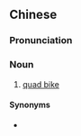 {{also|沙滩车}}
==Chinese==
{{zh-forms|s=沙滩车|type=21}}

===Pronunciation===
{{zh-pron
|m=shātānchē
|c=saan1 taan1 ce1
|cat=n
}}

===Noun===
{{zh-noun}}

# [[quad bike]]

====Synonyms====
* {{zh-l|四輪摩托車}}

{{zh-cat|Vehicles}}
